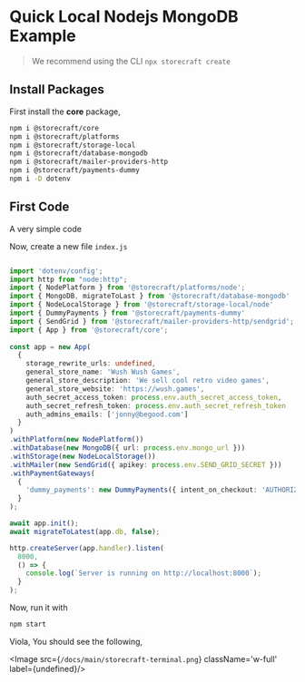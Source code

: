 # Quick Local Nodejs **MongoDB Example**

> We recommend using the CLI `npx storecraft create`

## Install Packages

First install the **core** package,

```bash
npm i @storecraft/core
npm i @storecraft/platforms
npm i @storecraft/storage-local
npm i @storecraft/database-mongodb
npm i @storecraft/mailer-providers-http
npm i @storecraft/payments-dummy
npm i -D dotenv
```

## First Code

A very simple code

Now, create a new file `index.js`

```ts

import 'dotenv/config';
import http from "node:http";
import { NodePlatform } from '@storecraft/platforms/node';
import { MongoDB, migrateToLast } from '@storecraft/database-mongodb'
import { NodeLocalStorage } from '@storecraft/storage-local/node'
import { DummyPayments } from '@storecraft/payments-dummy'
import { SendGrid } from '@storecraft/mailer-providers-http/sendgrid';
import { App } from '@storecraft/core';
 
const app = new App(
  {
    storage_rewrite_urls: undefined,
    general_store_name: 'Wush Wush Games',
    general_store_description: 'We sell cool retro video games',
    general_store_website: 'https://wush.games',
    auth_secret_access_token: process.env.auth_secret_access_token,
    auth_secret_refresh_token: process.env.auth_secret_refresh_token
    auth_admins_emails: ['jonny@begood.com']
  }
)
.withPlatform(new NodePlatform())
.withDatabase(new MongoDB({ url: process.env.mongo_url }))
.withStorage(new NodeLocalStorage())
.withMailer(new SendGrid({ apikey: process.env.SEND_GRID_SECRET }))
.withPaymentGateways(
  {
    'dummy_payments': new DummyPayments({ intent_on_checkout: 'AUTHORIZE' })
  }
);

await app.init();
await migrateToLatest(app.db, false);

http.createServer(app.handler).listen(
  8000,
  () => {
    console.log(`Server is running on http://localhost:8000`);
  }
); 

```

Now, run it with

```bash
npm start
```

Viola, You should see the following,

<Image src={`/docs/main/storecraft-terminal.png`} className='w-full' 
       label={undefined}/>